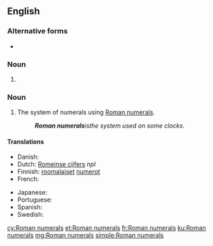 ==English==

===Alternative forms===
* {{l|en|roman numerals}} {{qualifier|US}}

===Noun===
{{head|en|noun plural form}}

# {{plural of|Roman numeral|lang=en}}

===Noun===
{{en-noun|head=[[Roman]] [[numeral]]s|-}}

# {{lb|en|uncountable}} The system of numerals using [[Roman numeral]]s.
#: '''''Roman numerals''' ''is'' the system used on some clocks.''

====Translations====
{{trans-top|system of numerals}}
* Danish: {{t|da|romertal|n}}
* Dutch: [[Romeinse cijfers]] ''npl''
* Finnish: [[roomalainen|roomalaiset]] [[numero|numerot]] {{g|p}}
* French: {{t+|fr|chiffres romains|m-p}}
{{trans-mid}}
* Japanese: {{t+|ja|ローマ数字|tr=rōma sūji}}
* Portuguese: {{t|pt|números romanos|m-p}}
* Spanish: {{t|es|números romanos|m-p}}
* Swedish: {{t|sv|romerska siffror|c-p}}
{{trans-bottom}}

[[cy:Roman numerals]]
[[et:Roman numerals]]
[[fr:Roman numerals]]
[[ku:Roman numerals]]
[[mg:Roman numerals]]
[[simple:Roman numerals]]